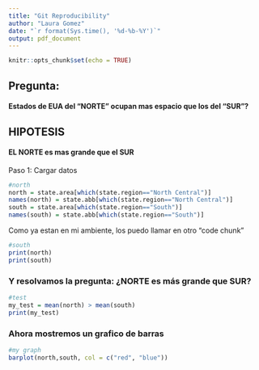 ```yaml
---
title: "Git Reproducibility"
author: "Laura Gomez"
date: "`r format(Sys.time(), '%d-%b-%Y')`"
output: pdf_document
---
```


```r
knitr::opts_chunk$set(echo = TRUE)
```

## Pregunta: 

#### Estados de EUA del "NORTE" ocupan mas espacio que los del "SUR"?

## HIPOTESIS

#### EL NORTE es mas grande que el SUR

Paso 1: Cargar datos 
```r
#north
north = state.area[which(state.region=="North Central")]
names(north) = state.abb[which(state.region=="North Central")]
south = state.area[which(state.region=="South")]
names(south) = state.abb[which(state.region=="South")]

```

Como ya estan en mi ambiente, los puedo llamar en otro "code chunk"

```r
#south
print(north)
print(south)
```


### Y resolvamos la pregunta: ¿NORTE es más grande que SUR? 

```r
#test
my_test = mean(north) > mean(south)
print(my_test)

```

### Ahora mostremos un grafico de barras

```r
#my graph
barplot(north,south, col = c("red", "blue"))
```
